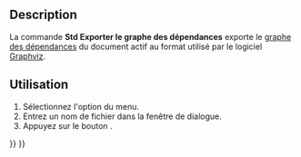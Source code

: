<languages/>

{{Docnav/fr
|[[Std_DependencyGraph/fr|Graphe des dépendances]]
|[[Std_ProjectUtil/fr|Utilitaire de projet]]
|[[Std_Tools_Menu/fr|Menu Outils]]
|IconL=Std_DependencyGraph.svg
|IconR=Std_ProjectUtil.svg
|IconC=Freecad.svg
}}

{{GuiCommand/fr
|Name=Std ExportDependencyGraph
|Name/fr=Std Exporter le graphe des dépendances
|MenuLocation=Outils → Exporter le graphe des dépendances...
|Workbenches=Tous
|Version=0.21
|SeeAlso=[[Std_DependencyGraph/fr|Std Graphe des dépendances]]
}}

==Description==

La commande '''Std Exporter le graphe des dépendances''' exporte le [[Std_DependencyGraph/fr|graphe des dépendances]] du document actif au format {{FileName|*.gv}} utilisé par le logiciel [https://graphviz.org/ Graphviz].

<span id="Usage"></span>
==Utilisation==

# Sélectionnez l'option {{MenuCommand|Outils → Exporter le graphe des dépendances...}} du menu.
# Entrez un nom de fichier dans la fenêtre de dialogue.
# Appuyez sur le bouton {{Button|Enregistrer}}.


{{Docnav/fr
|[[Std_DependencyGraph/fr|Graphe des dépendances]]
|[[Std_ProjectUtil/fr|Utilitaire de projet]]
|[[Std_Tools_Menu/fr|Menu Outils]]
|IconL=Std_DependencyGraph.svg
|IconR=Std_ProjectUtil.svg
|IconC=Freecad.svg
}}

{{Std_Base_navi{{#translation:}}}}
{{Userdocnavi{{#translation:}}}}
